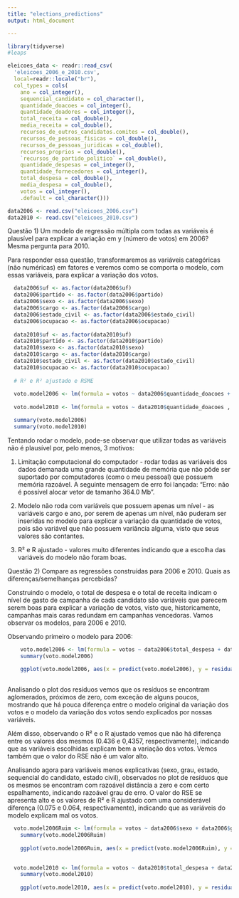 ```yaml
---
title: "elections_predictions"
output: html_document

---
```


```r
library(tidyverse)
#leaps
```

```r
eleicoes_data <- readr::read_csv(
  'eleicoes_2006_e_2010.csv', 
  local=readr::locale("br"),
  col_types = cols(
    ano = col_integer(),
    sequencial_candidato = col_character(),
    quantidade_doacoes = col_integer(),
    quantidade_doadores = col_integer(),
    total_receita = col_double(),
    media_receita = col_double(),
    recursos_de_outros_candidatos.comites = col_double(),
    recursos_de_pessoas_fisicas = col_double(),
    recursos_de_pessoas_juridicas = col_double(),
    recursos_proprios = col_double(),
    `recursos_de_partido_politico` = col_double(),
    quantidade_despesas = col_integer(),
    quantidade_fornecedores = col_integer(),
    total_despesa = col_double(),
    media_despesa = col_double(),
    votos = col_integer(),
    .default = col_character()))

data2006 <- read.csv("eleicoes_2006.csv")
data2010 <- read.csv("eleicoes_2010.csv")
```

Questão 1) Um modelo de regressão múltipla com todas as variáveis é plausível para explicar a variação em y (número de votos) em 2006? Mesma pergunta para 2010. 

Para responder essa questão, transformaremos as variáveis categóricas (não numéricas) em fatores e veremos como se comporta o modelo, com essas variáveis, para explicar a variação dos votos.

```r

  data2006$uf <- as.factor(data2006$uf)
  data2006$partido <- as.factor(data2006$partido)
  data2006$sexo <- as.factor(data2006$sexo)
  data2006$cargo <- as.factor(data2006$cargo)
  data2006$estado_civil <- as.factor(data2006$estado_civil)
  data2006$ocupacao <- as.factor(data2006$ocupacao)
  
  data2010$uf <- as.factor(data2010$uf)
  data2010$partido <- as.factor(data2010$partido)
  data2010$sexo <- as.factor(data2010$sexo)
  data2010$cargo <- as.factor(data2010$cargo)
  data2010$estado_civil <- as.factor(data2010$estado_civil)
  data2010$ocupacao <- as.factor(data2010$ocupacao)
  
  # R² e R² ajustado e RSME
  
  voto.model2006 <- lm(formula = votos ~ data2006$quantidade_doacoes + data2006$uf + data2006$partido + data2006$sexo + data2006$estado_civil + data2006$ocupacao + data2006$quantidade_doadores + data2006$total_receita + data2006$media_receita + data2006$recursos_de_outros_candidatos.comites + data2006$recursos_de_pessoas_fisicas + data2006$recursos_de_pessoas_juridicas + data2006$recursos_proprios + data2006$recursos_de_partido_politico + data2006$quantidade_despesas + data2006$quantidade_fornecedores + data2006$total_despesa + data2006$total_despesa + data2006$media_despesa + data2006$grau, data2006 %>% select(-cargo), na.action = na.omit)
  
  voto.model2010 <- lm(formula = votos ~ data2010$quantidade_doacoes , data2010 %>% select(-cargo), na.action = na.omit)

  summary(voto.model2006)
  summary(voto.model2010)
```

Tentando rodar o modelo, pode-se observar que utilizar todas as variáveis não é plausível por, pelo menos, 3 motivos:

  1) Limitação computacional do computador - rodar todas as variáveis dos dados demanada uma grande quantidade de memória que não pôde ser suportado por computadores (como o meu pessoal) que possuem memória razoável. A seguinte mensagem de erro foi lançada: "Erro: não é possível alocar vetor de tamanho 364.0 Mb".
  
  2) Modelo não roda com variáveis que possuem apenas um nível - as variáveis cargo e ano, por serem de apenas um nível, não puderam ser inseridas no modelo para explicar a variação da quantidade de votos, pois são variável que não possuem variância alguma, visto que seus valores são contantes.
  
  3) R² e R ajustado - valores muito diferentes indicando que a escolha das variáveis do modelo não foram boas.
  
Questão 2) Compare as regressões construídas para 2006 e 2010. Quais as diferenças/semelhanças percebidas?

  Construindo o modelo, o total de despesa e o total de receita indicam o nível de gasto de campanha de cada candidato são variáveis que parecem serem boas para explicar a variação de votos, visto que,      historicamente, campanhas mais caras redundam em campanhas vencedoras. Vamos observar os modelos, para 2006 e 2010.
  
  Observando primeiro o modelo para 2006:
  
```r

    voto.model2006 <- lm(formula = votos ~ data2006$total_despesa + data2006$total_receita, data2006 %>% select(-cargo), na.action = na.omit)
    summary(voto.model2006)
    
    ggplot(voto.model2006, aes(x = predict(voto.model2006), y = residuals(voto.model2006))) + geom_point()
    

```
  
  Analisando o plot dos resíduos vemos que os resíduos se encontram aglomerados, próximos de zero, com exceção de alguns poucos, mostrando que há pouca diferença entre o modelo original da variação dos votos e o modelo da variação dos votos sendo explicados por nossas variáveis. 
  
  Além disso, observando o R² e o R ajustado vemos que não há diferença entre os valores dos mesmos (0.436 e 0,4357, respectivamente), indicando que as variáveis escolhidas explicam bem a variação dos votos. Vemos também que o valor do RSE não é um valor alto.

  Analisando agora para variáveis menos explicativas (sexo, grau, estado, sequencial do candidato, estado civil), observados no plot de resíduos que os mesmos se encontram com razoável distância a zero e com certo espalhamento, indicando razoável grau de erro. O valor do RSE se apresenta alto e os valores de R² e R ajustado com uma considerável diferença (0.075 e 0.064, respectivamente), indicando que as variáveis do modelo explicam mal os votos.
  
```r

  voto.model2006Ruim <- lm(formula = votos ~ data2006$sexo + data2006$grau + data2006$uf + data2006$sequencial_candidato + data2006$estado_civil, data2006 %>% select(-cargo), na.action = na.omit)
    summary(voto.model2006Ruim)
    
    ggplot(voto.model2006Ruim, aes(x = predict(voto.model2006Ruim), y = residuals(voto.model2006Ruim))) + geom_point()
    
```
  
```r

  voto.model2010 <- lm(formula = votos ~ data2010$total_despesa + data2010$total_receita , data2010 %>% select(-cargo), na.action = na.omit)
    summary(voto.model2010)
    
    ggplot(voto.model2010, aes(x = predict(voto.model2010), y = residuals(voto.model2010))) + geom_point()

```






